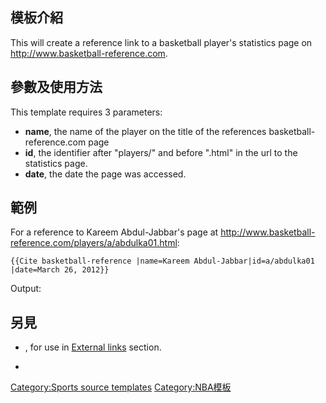 {{Documentation subpage}}
<!-- PLEASE ADD CATEGORIES AND INTERWIKIS AT THE BOTTOM OF THIS PAGE -->

==模板介紹==
This will create a reference link to a basketball player's statistics page on http://www.basketball-reference.com.

==參數及使用方法==
This template requires 3 parameters:
*'''name''', the name of the player on the title of the references basketball-reference.com page
*'''id''', the identifier after "players/" and before ".html" in the url to the statistics page. 
*'''date''', the date the page was accessed.

==範例==
For a reference to Kareem Abdul-Jabbar's page at http://www.basketball-reference.com/players/a/abdulka01.html:

<pre>
{{Cite basketball-reference |name=Kareem Abdul-Jabbar|id=a/abdulka01 |date=March 26, 2012}}</pre>
Output:
{{Cite basketball-reference |name=Kareem Abdul-Jabbar|id=a/abdulka01 | date=March 26, 2012}}

==另見==
*{{tl|Basketballstats}}, for use in [[Wikipedia:外部链接|External links]] section.
*{{tl|Sports links}}

<includeonly>
<!-- CATEGORIES AND INTERWIKIS HERE, THANKS -->
[[Category:Sports source templates]]
[[Category:NBA模板]]
</includeonly>